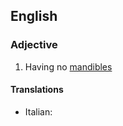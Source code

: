 ==English==

===Adjective===
{{en-adj|-}}

# {{context|of a pupa|lang=en}} Having no [[mandible]]s

====Translations====
{{trans-top|adecticous}}
* Italian: {{t|it|adectico}}
{{trans-mid}}
{{trans-bottom}}